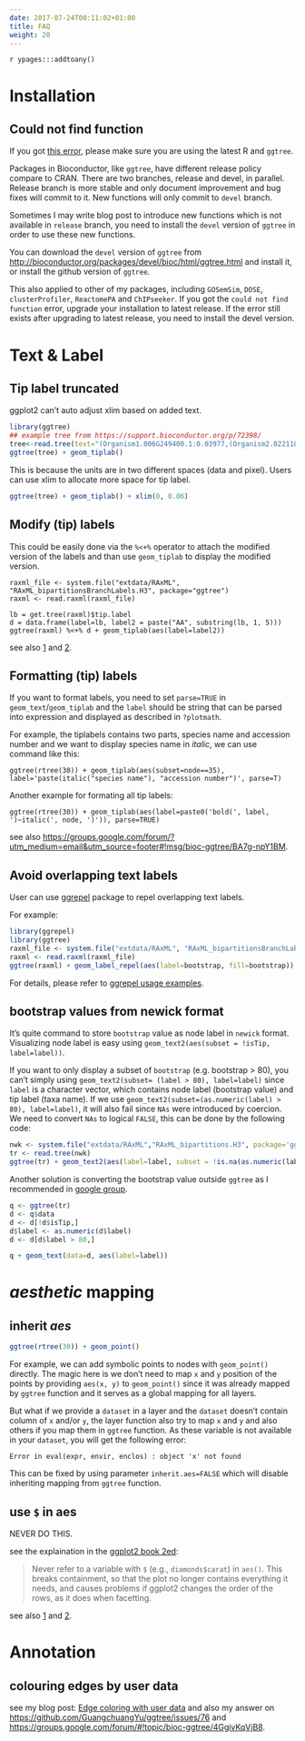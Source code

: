 ```yaml
---
date: 2017-07-24T00:11:02+01:00
title: FAQ
weight: 20
---
```


`r ypages:::addtoany()`


<link rel="stylesheet" href="https://guangchuangyu.github.io/css/font-awesome.min.css">


# <i class="fa fa-download"></i> Installation

## <i class="fa fa-angle-double-right"></i> Could not find function

If you got [this error](https://github.com/GuangchuangYu/ggtree/issues/12), please make sure you are using the latest R and `ggtree`.

Packages in Bioconductor, like `ggtree`, have different release policy compare to CRAN. There are two branches, release and devel, in parallel. Release branch is more stable and only document improvement and bug fixes will commit to it. New functions will only commit to `devel` branch.

Sometimes I may write blog post to introduce new functions which is not available in `release` branch, you need to install the `devel` version of `ggtree` in order to use these new functions.

You can download the `devel` version of `ggtree` from [http://bioconductor.org/packages/devel/bioc/html/ggtree.html](http://bioconductor.org/packages/devel/bioc/html/ggtree.html) and install it, or install the github version of `ggtree`.

This also applied to other of my packages, including `GOSemSim`, `DOSE`, `clusterProfiler`, `ReactomePA` and `ChIPseeker`. If you got the `could not find function` error, upgrade your installation to latest release. If the error still exists after upgrading to latest release, you need to install the devel version.


# <i class="fa fa-text-height"></i> Text & Label

## <i class="fa fa-angle-double-right"></i> Tip label truncated

ggplot2 can't auto adjust xlim based on added text.

```r
library(ggtree)
## example tree from https://support.bioconductor.org/p/72398/
tree<-read.tree(text="(Organism1.006G249400.1:0.03977,(Organism2.022118m:0.01337,(Organism3.J34265.1:0.00284,Organism4.G02633.1:0.00468)0.51:0.0104):0.02469);")
ggtree(tree) + geom_tiplab()
```

This is because the units are in two different spaces (data and pixel). Users can use xlim to allocate more space for tip label.

```r
ggtree(tree) + geom_tiplab() + xlim(0, 0.06)
```

## <i class="fa fa-angle-double-right"></i> Modify (tip) labels

This could be easily done via the `%<+%` operator to attach the
modified version of the labels and than use `geom_tiplab` to display
the modified version.


```
raxml_file <- system.file("extdata/RAxML", "RAxML_bipartitionsBranchLabels.H3", package="ggtree")
raxml <- read.raxml(raxml_file)

lb = get.tree(raxml)$tip.label
d = data.frame(label=lb, label2 = paste("AA", substring(lb, 1, 5)))
ggtree(raxml) %<+% d + geom_tiplab(aes(label=label2))
```

see also
[1](https://groups.google.com/forum/?utm_medium=email&utm_source=footer#!msg/bioc-ggtree/tFdFgCJ7gQA/tZ6phSgUDQAJ)
and [2](https://github.com/GuangchuangYu/ggtree/issues/106).

## <i class="fa fa-angle-double-right"></i> Formatting (tip) labels

If you want to format labels, you need to set `parse=TRUE` in `geom_text`/`geom_tiplab` and the `label` should be string that can be parsed into expression and displayed as described in `?plotmath`.

For example, the tiplabels contains two parts, species name and accession number and we want to display species name in _italic_, we can use command like this:

```
ggtree(rtree(30)) + geom_tiplab(aes(subset=node==35), label='paste(italic("species name"), "accession number")', parse=T)
```


Another example for formating all tip labels:

```
ggtree(rtree(30)) + geom_tiplab(aes(label=paste0('bold(', label, ')~italic(', node, ')')), parse=TRUE)
```

see
also
<https://groups.google.com/forum/?utm_medium=email&utm_source=footer#!msg/bioc-ggtree/BA7g-npY1BM>.


## <i class="fa fa-angle-double-right"></i> Avoid overlapping text labels

User can use [ggrepel](https://cran.r-project.org/web/packages/ggrepel/) package to repel overlapping text labels.

For example:

```r
library(ggrepel)
library(ggtree)
raxml_file <- system.file("extdata/RAxML", "RAxML_bipartitionsBranchLabels.H3", package="ggtree")
raxml <- read.raxml(raxml_file)
ggtree(raxml) + geom_label_repel(aes(label=bootstrap, fill=bootstrap))
```

For details, please refer to [ggrepel usage examples](https://cran.r-project.org/web/packages/ggrepel/vignettes/ggrepel.html).

## <i class="fa fa-angle-double-right"></i> bootstrap values from newick format

It's quite command to store `bootstrap` value as node label in `newick` format. Visualizing node label is easy using `geom_text2(aes(subset = !isTip, label=label))`.

If you want to only display a subset of `bootstrap` (e.g. bootstrap > 80), you can't simply using `geom_text2(subset= (label > 80), label=label)` since `label` is a character vector, which contains node label (bootstrap value) and tip label (taxa name). If we use `geom_text2(subset=(as.numeric(label) > 80), label=label)`, it will also fail since `NAs` were introduced by coercion. We need to convert `NAs` to logical `FALSE`, this can be done by the following code:

```r
nwk <- system.file("extdata/RAxML","RAxML_bipartitions.H3", package='ggtree')
tr <- read.tree(nwk)
ggtree(tr) + geom_text2(aes(label=label, subset = !is.na(as.numeric(label)) & as.numeric(label) > 80))
```

Another solution is converting the bootstrap value outside `ggtree` as I recommended in [google group](https://groups.google.com/forum/?utm_medium=email&utm_source=footer#!msg/bioc-ggtree/hiRBjGaAfI0/Y-2zDpvtAwAJ).

```r
q <- ggtree(tr)
d <- q$data
d <- d[!d$isTip,]
d$label <- as.numeric(d$label)
d <- d[d$label > 80,]

q + geom_text(data=d, aes(label=label))
```


# <i class="fa fa-map-marker"></i> _aesthetic_ mapping

## <i class="fa fa-angle-double-right"></i> inherit _aes_

```r
ggtree(rtree(30)) + geom_point()
```

For example, we can add symbolic points to nodes with `geom_point()` directly.
The magic here is we don't need to map `x` and `y` position of the points by providing `aes(x, y)` to `geom_point()` since it was already mapped by `ggtree` function and it serves as a global mapping for all layers.

But what if we provide a `dataset` in a layer and the `dataset` doesn't contain column of `x` and/or `y`,
the layer function also try to map `x` and `y` and also others if you map them in `ggtree` function.
As these variable is not available in your `dataset`, you will get the following error:

```
Error in eval(expr, envir, enclos) : object 'x' not found
```

This can be fixed by using parameter `inherit.aes=FALSE` which will disable inheriting mapping from `ggtree` function.

## <i class="fa fa-angle-double-right"></i> use `$` in aes

NEVER DO THIS.

see the explaination in the [ggplot2 book 2ed](https://github.com/hadley/ggplot2-book/blob/master/layers.rmd#aesthetic-mappings-secaes):

>Never refer to a variable with `$` (e.g., `diamonds$carat`) in `aes()`. This breaks containment, so that the plot no longer contains everything it needs, and causes problems if ggplot2 changes the order of the rows, as it does when facetting.

see also
[1](https://groups.google.com/forum/?utm_medium=email&utm_source=footer#!msg/bioc-ggtree/hViM6vRZF94/MsZT8qRgBwAJ)
and [2](https://github.com/GuangchuangYu/ggtree/issues/106).


# <i class="fa fa-tree"></i> Annotation

## <i class="fa fa-angle-double-right"></i> colouring edges by user data

see my blog post:
[Edge coloring with user data](http://guangchuangyu.github.io/2016/12/edge-coloring-with-user-data/)
and also my answer on <https://github.com/GuangchuangYu/ggtree/issues/76>
and <https://groups.google.com/forum/#!topic/bioc-ggtree/4GgivKqVjB8>.


